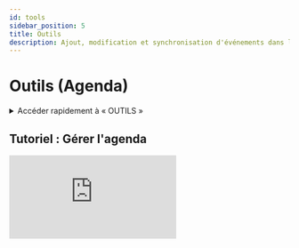 ```yaml
---
id: tools
sidebar_position: 5
title: Outils
description: Ajout, modification et synchronisation d'événements dans l’agenda.
---
```

 

# <i class="fas fa-calendar-alt"></i> Outils (Agenda)

<details>
  <summary>Accéder rapidement à « OUTILS »</summary>

  Pour accéder rapidement à la section OUTILS, saisissez simplement dans la barre de recherche un mot-clé de recherche pour trouver la section sans naviguer manuellement dans les menus.

  Voici une *[liste](/docs/act/controle/search)* – none exhaustive – des mots clés de recherches pris en charge.
</details>


## Tutoriel : Gérer l'agenda
<div className={styles.ytbFrame}>
<iframe
  src="https://www.youtube.com/embed/KAKnJ42iaKg"
  title="Connexion sur PGS"
  frameborder="0"
  allow="accelerometer; autoplay; clipboard-write; encrypted-media; gyroscope; picture-in-picture"
  allowfullscreen>
</iframe>
</div>

<Feedback />